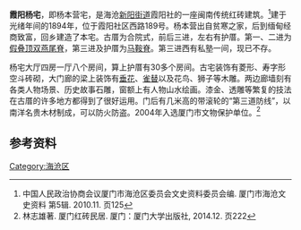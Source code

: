 {{文物保护单位
| 级别 = 市县级
| 省名 = 福建省
| 市/县名 = 厦门市
| 图片 = 杨宅171236.jpg 
| 编号 = 第五批
| 分类 = 古建筑
| 时代 = 清
| 所在 = 海沧区[[新阳街道|新阳街道]]霞阳社区西路189号
| 登录 = 2000年
}}
'''霞阳杨宅'''，即杨本营宅，是海沧[[新阳街道|新阳街道]]霞阳社的一座闽南传统红砖建筑。<ref>中国人民政治协商会议厦门市海沧区委员会文史资料委员会编. 厦门市海沧文史资料 第5辑. 2010.11. 页125</ref>建于光绪年间的1894年，位于霞阳社区西路189号。杨本营出自贫寒之家，后到缅甸经商致富，回乡建造了本宅。古厝为合院式，前后三进，左右有护厝。第一、二进为[[假叠顶|假叠顶]][[双燕尾脊|双燕尾脊]]，第三进及护厝为[[马鞍脊|马鞍脊]]。第三进西有私塾一间，现已不存。

杨宅大厅四房一厅八个房间，算上护厝有30多个房间。古宅装饰有菱形、寿字形空斗砖砌，大门廊的梁上装饰有[[垂花|垂花]]、[[雀替|雀替]]以及花鸟、狮子等木雕。两边廊墙刻有各类人物场景、历史故事石雕，窗额上有人物山水绘画。漆金、透雕等繁复的技法在古厝的许多地方都得到了很好运用。门后有几米高的带滚轮的“第三道防线”，以南洋名贵木材制成，可以防火防盗。2004年入选厦门市文物保护单位。<ref>林志雄著. 厦门红砖民居. 厦门：厦门大学出版社, 2014.12. 页222</ref>

==参考资料==
{{reflist}}

[[Category:海沧区|Category:海沧区]]